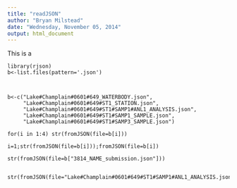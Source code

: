 ```yaml
---
title: "readJSON"
author: "Bryan Milstead"
date: "Wednesday, November 05, 2014"
output: html_document
---
```

<!---
use these command instead of the knit icon if you want the data and work loaded into the R workspace
  library(knitr)
      setwd('json')
  knit('readJSON.rmd')
-->

This is a

```readJson
library(rjson)
b<-list.files(pattern='.json')



b<-c("Lake#Champlain#0601#649_WATERBODY.json",
     "Lake#Champlain#0601#649#ST1_STATION.json",
     "Lake#Champlain#0601#649#ST1#SAMP1#ANL1_ANALYSIS.json",
     "Lake#Champlain#0601#649#ST1#SAMP1_SAMPLE.json",       
     "Lake#Champlain#0601#649#ST1#SAMP3_SAMPLE.json")   

for(i in 1:4) str(fromJSON(file=b[i]))

i=1;str(fromJSON(file=b[i]));fromJSON(file=b[i])

str(fromJSON(file=b["3814_NAME_submission.json"]))


str(fromJSON(file="Lake#Champlain#0601#649#ST1#SAMP1#ANL1_ANALYSIS.json"))
 

```

